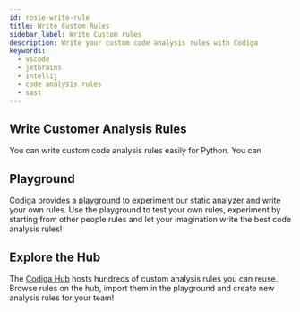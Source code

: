 ```yaml
---
id: rosie-write-rule
title: Write Custom Rules
sidebar_label: Write Custom rules
description: Write your custom code analysis rules with Codiga
keywords:
  - vscode
  - jetbrains
  - intellij
  - code analysis rules
  - sast
---
```


## Write Customer Analysis Rules

You can write custom code analysis rules easily for Python. You can

## Playground

Codiga provides a [playground](https://app.codiga.io/hub/playground) to experiment our
static analyzer and write your own rules. Use the playground to test your own rules,
experiment by starting from other people rules and let your imagination write the best
code analysis rules!

## Explore the Hub

The [Codiga Hub](https://app.codiga.io/hub/rulesets) hosts hundreds of custom
analysis rules you can reuse. Browse rules on the hub, import them in the
playground and create new analysis rules for your team!
